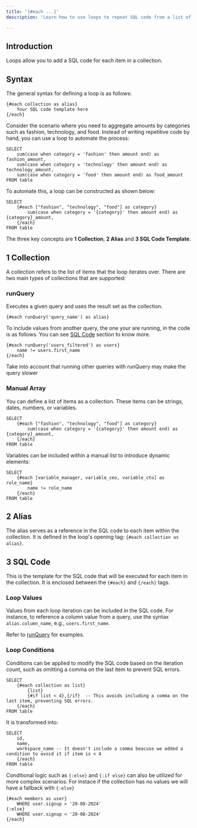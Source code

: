 ```yaml
---
title: '{#each ...}'
description: 'Learn how to use loops to repeat SQL code from a list of elements.'

---
```


## Introduction

Loops allow you to add a SQL code for each item in a collection.

## Syntax

The general syntax for defining a loop is as follows:

```
{#each collection as alias}
    Your SQL code template here
{/each}
```

Consider the scenario where you need to aggregate amounts by categories such as fashion, technology, and food. Instead of writing repetitive code by hand, you can use a loop to automate the process:

```
SELECT
    sum(case when category = 'fashion' then amount end) as fashion_amount,
    sum(case when category = 'technology' then amount end) as technology_amount,
    sum(case when category = 'food' then amount end) as food_amount
FROM table
```

To automate this, a loop can be constructed as shown below:

```
SELECT
    {#each ["fashion", "technology", "food"] as category}
        sum(case when category = '{category}' then amount end) as {category}_amount,
    {/each}
FROM table
```

The three key concepts are **1 Collection**, **2 Alias** and **3 SQL Code Template**.

## 1 Collection

A collection refers to the list of items that the loop iterates over. There are two main types of collections that are supported:

### runQuery

Executes a given query and uses the result set as the collection.

```
{#each runQuery('query_name') as alias}
```

To include values from another query, the one your are running, in the code is as follows. You can see [SQL Code](#sql-code) section to know more.

```
{#each runQuery('users_filtered') as users}
    name != users.first_name
{/each}
```

<Note>Take into account that running other queries with runQuery may make the query slower</Note>

### Manual Array

You can define a list of items as a collection. These items can be strings, dates, numbers, or variables.

```
SELECT 
    {#each ["fashion", "technology", "food"] as category}
        sum(case when category = '{category}' then amount end) as {category}_amount,
    {/each}
FROM table
```

Variables can be included within a manual list to introduce dynamic elements:

```
SELECT
    {#each [variable_manager, variable_ceo, variable_cto] as role_name}
        name != role_name
    {/each}
FROM table
```

## 2 Alias

The alias serves as a reference in the SQL code to each item within the collection. It is defined in the loop's opening tag: `{#each collection as alias}`.

## 3 SQL Code

This is the template for the SQL code that will be executed for each item in the collection. It is enclosed between the `{#each}` and `{/each}` tags.

### Loop Values

Values from each loop iteration can be included in the SQL code. For instance, to reference a column value from a query, use the syntax `alias.column_name`, e.g., `users.first_name`.

Refer to [runQuery](#runquery) for examples.

### Loop Conditions

Conditions can be applied to modify the SQL code based on the iteration count, such as omitting a comma on the last item to prevent SQL errors.

```
SELECT
    {#each collection as list}
        {list}
        {#if list < 4},{/if}  -- This avoids including a comma on the last item, preventing SQL errors.
    {/each}
FROM table

```

It is transformed into:

```
SELECT
    id,
    name,
    workspace_name -- It doesn't include a comma beacuse we added a condition to avoid it if item is < 4
    {/each}
FROM table
```

Conditional logic such as `{:else}` and `{:if else}` can also be utilized for more complex scenarios. For instace if the collection has no values we will have a fallback with `{:else}`

```
{#each members as user}
    WHERE user.signup > '20-08-2024'
{:else}
    WHERE user.signup < '20-08-2024'
{/each}
```
